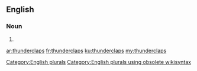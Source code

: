 ==English==

===Noun===
{{head|en}}

# {{plural of|thunderclap}}

[[Category:English plurals]][[Category:English plurals using obsolete wikisyntax]]

[[ar:thunderclaps]]
[[fr:thunderclaps]]
[[ku:thunderclaps]]
[[my:thunderclaps]]